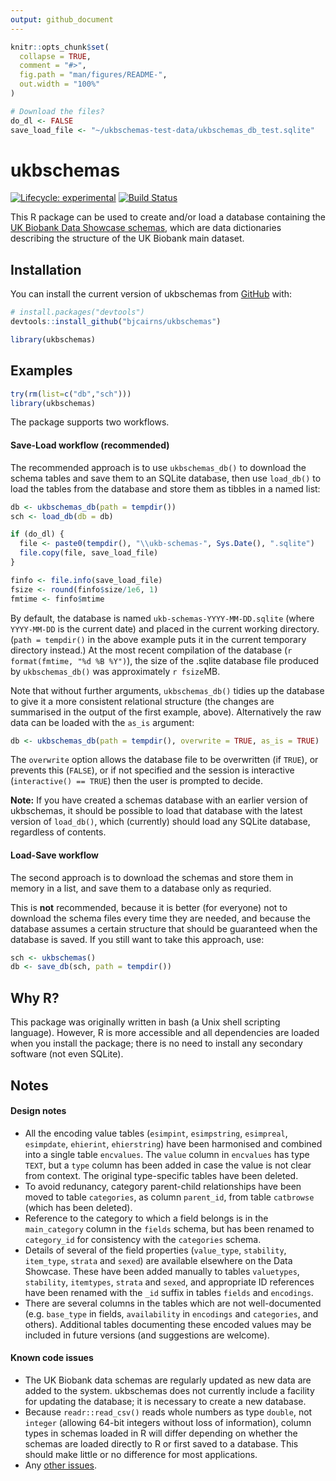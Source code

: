 ```yaml
---
output: github_document
---
```


<!-- README.md is generated from README.Rmd. Please edit that file -->

```r
knitr::opts_chunk$set(
  collapse = TRUE,
  comment = "#>",
  fig.path = "man/figures/README-",
  out.width = "100%"
)

# Download the files?
do_dl <- FALSE
save_load_file <- "~/ukbschemas-test-data/ukbschemas_db_test.sqlite"

```
# ukbschemas

<!-- badges: start -->
[![Lifecycle: experimental](https://img.shields.io/badge/lifecycle-experimental-orange.svg)](https://www.tidyverse.org/lifecycle/#experimental)
[![Build Status](https://travis-ci.com/bjcairns/ukbschemas.svg?token=tA2cYTLpigx5VuTgcHFd&branch=master)](https://travis-ci.com/bjcairns/ukbschemas)
<!-- badges: end -->

This R package can be used to create and/or load a database containing the [UK Biobank Data Showcase schemas](http://biobank.ctsu.ox.ac.uk/crystal/schema.cgi), which are data dictionaries describing the structure of the UK Biobank main dataset.

## Installation

You can install the current version of ukbschemas from [GitHub](https://github.com/) with:

```r
# install.packages("devtools")
devtools::install_github("bjcairns/ukbschemas")

library(ukbschemas)
```

## Examples

```r
try(rm(list=c("db","sch")))
library(ukbschemas)
```

The package supports two workflows. 

#### Save-Load workflow (recommended)

The recommended approach is to use `ukbschemas_db()` to download the schema tables and save them to an SQLite database, then use `load_db()` to load the tables from the database and store them as tibbles in a named list:

```r
db <- ukbschemas_db(path = tempdir())
sch <- load_db(db = db)
```

```r
if (do_dl) {
  file <- paste0(tempdir(), "\\ukb-schemas-", Sys.Date(), ".sqlite")
  file.copy(file, save_load_file)
}

finfo <- file.info(save_load_file)
fsize <- round(finfo$size/1e6, 1)
fmtime <- finfo$mtime
```

By default, the database is named `ukb-schemas-YYYY-MM-DD.sqlite` (where `YYYY-MM-DD` is the current date) and placed in the current working directory. (`path = tempdir()` in the above example puts it in the current temporary directory instead.) At the most recent compilation of the database (`r format(fmtime, "%d %B %Y")`), the size of the .sqlite database file produced by `ukbschemas_db()` was approximately `r fsize`MB.

Note that without further arguments, `ukbschemas_db()` tidies up the database to give it a more consistent relational structure (the changes are summarised in the output of the first example, above). Alternatively the raw data can be loaded with the `as_is` argument:

```r
db <- ukbschemas_db(path = tempdir(), overwrite = TRUE, as_is = TRUE)
```

The `overwrite` option allows the database file to be overwritten (if `TRUE`), or prevents this (`FALSE`), or if not specified and the session is interactive (`interactive() == TRUE`) then the user is prompted to decide.

**Note:** If you have created a schemas database with an earlier version of ukbschemas, it should be possible to load that database with the latest version of `load_db()`, which (currently) should load any SQLite database, regardless of contents.

#### Load-Save workflow

The second approach is to download the schemas and store them in memory in a list, and save them to a database only as requried. 

This is **not** recommended, because it is better (for everyone) not to download the schema files every time they are needed, and because the database assumes a certain structure that should be guaranteed when the database is saved. If you still want to take this approach, use:

```r
sch <- ukbschemas()
db <- save_db(sch, path = tempdir())
```

## Why R?

This package was originally written in bash (a Unix shell scripting language). However, R is more accessible and all dependencies are loaded when you install the package; there is no need to install any secondary software (not even SQLite).

## Notes

#### Design notes

* All the encoding value tables (`esimpint`, `esimpstring`, `esimpreal`, `esimpdate`, `ehierint`, `ehierstring`) have been harmonised and combined into a single table `encvalues`. The `value` column in `encvalues` has type `TEXT`, but a `type` column has been added in case the value is not clear from context. The original type-specific tables have been deleted.
* To avoid redunancy, category parent-child relationships have been moved to table `categories`, as column `parent_id`, from table `catbrowse` (which has been deleted).
* Reference to the category to which a field belongs is in the `main_category` column in the `fields` schema, but has been renamed to `category_id` for consistency with the `categories` schema.
* Details of several of the field properties (`value_type`, `stability`, `item_type`, `strata` and `sexed`) are available elsewhere on the Data Showcase. These have been added manually to tables `valuetypes`, `stability`, `itemtypes`, `strata` and `sexed`, and appropriate ID references have been renamed with the `_id` suffix in tables `fields` and `encodings`.
* There are several columns in the tables which are not well-documented (e.g. `base_type` in fields, `availability` in `encodings` and `categories`, and others). Additional tables documenting these encoded values may be included in future versions (and suggestions are welcome).

#### Known code issues

* The UK Biobank data schemas are regularly updated as new data are added to the system. ukbschemas does not currently include a facility for updating the database; it is necessary to create a new database. 
* Because `readr::read_csv()` reads whole numbers as type `double`, not `integer` (allowing 64-bit integers without loss of information), column types in schemas loaded in R will differ depending on whether the schemas are loaded directly to R or first saved to a database. This should make little or no difference for most applications.
* Any [other issues](https://github.com/bjcairns/ukbschemas/issues).

